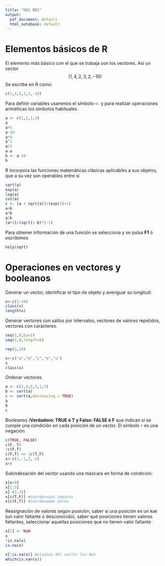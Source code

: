 ```yaml
---
title: "UD1 N01"
output:
  pdf_document: default
  html_notebook: default
---
```


# Elementos básicos de R

El elemento más básico con el que se  trabaja son los vectores. Así un vector
$$(1,4,2,3,2,-10)$$
Se escribe en R como:
```r
c(1,4,2,3,2,-10)
```
Para definir variables usaremos el símbolo `<-` y para realizar operaciones ariméticas los símbolos habituales. 

```r
a <- c(1,2,3,4)
a
a+5
a-10
a*4
a^2
a/5
a-a
b <- a-10
b
```
R incorpora las funciones matemáticas clásicas aplicables a sus objetos, que a su vez son operables entre si
```r
sqrt(a)
exp(a)
log(a)
cos(a)
c <- (a + sqrt(a))/(exp(2)+1)
a+b
a*b
a/b
(a+3)/(sqrt(1-b)*2-1)
```
Para obtener información de una función se selecciona y se pulsa **F1** ó escribimos
```r
help(sqrt)
```
# Operaciones en vectores y booleanos

Generar un vector, identificar el tipo de objeto y averiguar su longitud:
```r
x<-c(1:10)
class(x)
length(x)

```
Generar vectores con saltos por intervalos, vectores de valores repetidos, vectores con carácteres.
```r
seq(1,9,by=2)
seq(1,9,length=6) 

rep(3,10)

x<-c("a","e","i","o","u")
x
class(x)
```
Ordenar vectores
```r
a <- c(2,4,6,3,1,5)
b <- sort(a)
c <- sort(a,decreasing = TRUE)
a
b
c
```
Booleanos (**Verdadero: TRUE ó T y Falso: FALSE ó F** que indican si se cumple una condición en cada posición de un vector. El símbolo `!` es una negación.
```r
c(TRUE, FALSE)
c(F, T)
!c(F,T)
c(F,T) == !c(T,F)
x<-c(1,-1,2,-2)
x>0
```
Subindexación del vector usando una máscara en forma de condición:
```r
x[x>0]
x[1:3]
x[-(1:3)]
x[c(T,F)] #coordenadas impares
x[c(F,T)] #coordenadas pares
```
Reasignación de valores según posición, saber si una posición es un `NaN` (un valor faltante ó desconocido), saber qué posiciones tienen valores faltantes, seleccionar aquellas posiciones que no tienen valor faltante
```r
x[5] <- NaN
x
!is.na(x)
is.na(x)

x[!is.na(x)] #elimina del vector los Nan
which(is.nan(x))
```



